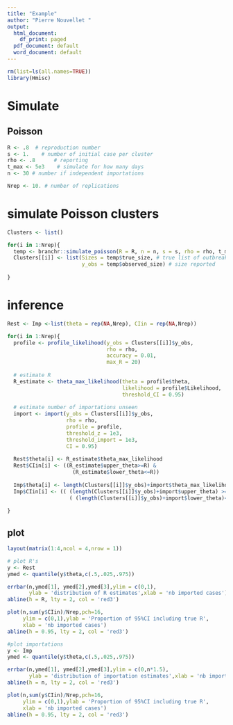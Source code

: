 ```yaml
---
title: "Example"
author: "Pierre Nouvellet "
output:
  html_document:
    df_print: paged
  pdf_document: default
  word_document: default
---
```


```r

rm(list=ls(all.names=TRUE))
library(Hmisc)

```

# Simulate

## Poisson


```r

R <- .8  # reproduction number
s <- 1.    # number of initial case per cluster
rho <- .8      # reporting
t_max <- 5e3    # simulate for how many days
n <- 30 # number if independent importations

Nrep <- 10. # number of replications

```

# simulate Poisson clusters

```r

Clusters <- list()

for(i in 1:Nrep){
  temp <- branchr::simulate_poisson(R = R, n = n, s = s, rho = rho, t_max)
  Clusters[[i]] <- list(Sizes = temp$true_size, # true list of outbreak sizes
                        y_obs = temp$observed_size) # size reported
  
}


```

# inference

```r
Rest <- Imp <-list(theta = rep(NA,Nrep), CIin = rep(NA,Nrep))

for(i in 1:Nrep){
  profile <- profile_likelihood(y_obs = Clusters[[i]]$y_obs,
                                rho = rho,
                                accuracy = 0.01,
                                max_R = 20)
  
  # estimate R
  R_estimate <- theta_max_likelihood(theta = profile$theta,
                                     likelihood = profile$Likelihood,
                                     threshold_CI = 0.95)
  
  # estimate number of importations unseen
  import <- import(y_obs = Clusters[[i]]$y_obs,
                   rho = rho,
                   profile = profile,
                   threshold_z = 1e3,
                   threshold_import = 1e3,
                   CI = 0.95)
  
  Rest$theta[i] <- R_estimate$theta_max_likelihood
  Rest$CIin[i] <- ((R_estimate$upper_theta>=R) &
                     (R_estimate$lower_theta<=R))
  
  Imp$theta[i] <- length(Clusters[[i]]$y_obs)+import$theta_max_likelihood
  Imp$CIin[i] <- (( (length(Clusters[[i]]$y_obs)+import$upper_theta) >= n) &
                    ( (length(Clusters[[i]]$y_obs)+import$lower_theta)<= n))
  
}      
```


## plot

```r

layout(matrix(1:4,ncol = 4,nrow = 1))

# plot R's
y <- Rest
ymed <- quantile(y$theta,c(.5,.025,.975))

errbar(n,ymed[1], ymed[2],ymed[3],ylim = c(0,1),
       ylab = 'distribution of R estimates',xlab = 'nb imported cases')
abline(h = R, lty = 2, col = 'red3')

plot(n,sum(y$CIin)/Nrep,pch=16,
     ylim = c(0,1),ylab = 'Proportion of 95%CI including true R',
     xlab = 'nb imported cases')
abline(h = 0.95, lty = 2, col = 'red3')

#plot importations
y <- Imp
ymed <- quantile(y$theta,c(.5,.025,.975))

errbar(n,ymed[1], ymed[2],ymed[3],ylim = c(0,n*1.5),
       ylab = 'distribution of importation estimates',xlab = 'nb imported cases')
abline(h = n, lty = 2, col = 'red3')

plot(n,sum(y$CIin)/Nrep,pch=16,
     ylim = c(0,1),ylab = 'Proportion of 95%CI including true R',
     xlab = 'nb imported cases')
abline(h = 0.95, lty = 2, col = 'red3')



```
